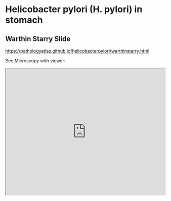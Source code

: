 # Helicobacter pylori (H. pylori) in stomach

## Warthin Starry Slide

[https://pathologyatlas.github.io/helicobacterpylori/warthinstarry.html](https://pathologyatlas.github.io/helicobacterpylori/warthinstarry.html)

See Microscopy with viewer: 

<iframe src="https://pathologyatlas.github.io/helicobacterpylori/warthinstarry.html" width="100%" height="400px"></iframe>

